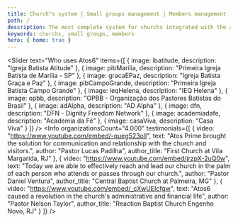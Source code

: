```yaml
---
title: Church"s system | Small groups management | Members management
path: /
description: The most complete system for churchs integrated with the app most innovate! Atos6 helps to pastor with quality, your management and communication more efficient. Click and checking out
keywords: churchs, small groups, members
hero: { home: true }
---
```




<Slider
  text="Who uses Atos6"
  items={[
    {
      image: ibatitude,
      description: "Igreja Batista Atitude"
    },
    {
      image: pibMarilia,
      description: "Primeira Igreja Batista de Marília - SP"
    },
    {
      image: gracaEPaz,
      description: "Igreja Batista Graça e Paz"
    },
    {
      image: pibCampoGrande,
      description: "Primeira Igreja Batista Campo Grande"
    },
    {
      image: ieqHelena,
      description: "IEQ Helena"
    },
    {
      image: opbb,
      description: "OPBB - Organização dos Pastores Batistas do Brasil"
    },
    {
      image: adAlpha,
      description: "AD Alpha"
    },
    {
      image: dfn,
      description: "DFN - Dignity Freedom Network"
    },
    {
      image: academiadafe,
      description: "Academia da Fé"
    },
    {
      image: casaViva,
      description: "Casa Viva"
    }
  ]}
/>
<AllInOnePlace />
<NativeApps />
<FeatureIcons />
<Info
  organizationsCount="4.000"
  testimonials={[
    {
      video: "https://www.youtube.com/embed/-queg523olI",
      text: "Atos Prime brought the solution for communication and relationship with the church and visitors.",
      author: "Pastor Lucas Padilha",
      author_title: "First Church at Vila Margarida, RJ"
    },
    {
      video: "https://www.youtube.com/embed/jrzpX-2uQ0w",
      text: "Today we are able to effectively reach and lead our church in the palm of each person who attends or passes through our church.",
      author: "Pastor Daniel Ventura",
      author_title: "Central Baptist Church at Palmeira, MG"
    },
    {
      video: "https://www.youtube.com/embed/_cXwUEIcfgw",
      text: "Atos6 caused a revolution in the church's administrative and financial life",
      author: "Pastor Nelson Taylor",
      author_title: "Reaction Baptist Church Engenho Novo, RJ"
    }
  ]}
/>
<Why markAsNew='/features/teaching' langKey='en' />
<Blog />

